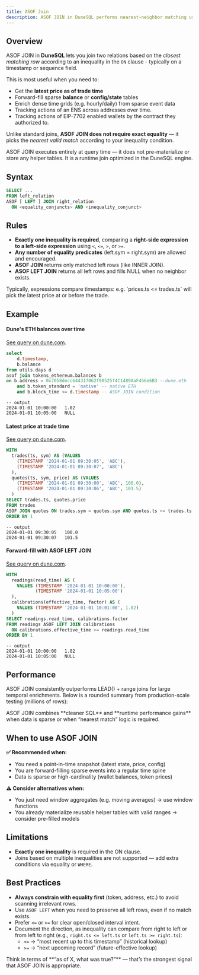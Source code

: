 ```yaml
---
title: ASOF Join
description: ASOF JOIN in DuneSQL performs nearest-neighbor matching using inequality predicates, making it ideal for temporal lookups like "latest price at trade time" or forward-fill balance snapshots.
---
```


## Overview

ASOF JOIN in **DuneSQL** lets you join two relations based on the *closest matching row* according to an inequality in the `ON` clause - typically on a timestamp or sequence field.

This is most useful when you need to:

- Get the **latest price as of trade time**
- Forward-fill sparse **balance** or **config/state** tables
- Enrich dense time grids (e.g. hourly/daily) from sparse event data
- Tracking actions of an ENS across addresses over time.
- Tracking actions of EIP-7702 enabled wallets by the contract they authorized to.

Unlike standard joins, **ASOF JOIN does not require exact equality** — it picks the *nearest valid match* according to your inequality condition.

<Info>
ASOF JOIN executes entirely at query time — it does not pre-materialize or store any helper tables. It is a runtime join optimized in the DuneSQL engine.
</Info>

## Syntax

```sql
SELECT ...
FROM left_relation
ASOF [ LEFT ] JOIN right_relation
  ON <equality_conjuncts> AND <inequality_conjunct>
```

## Rules
- **Exactly one inequality is required**, comparing a **right-side expression to a left-side expression** using `<`, `<=`, `>`, or `>=`.
- **Any number of equality predicates** (left.sym = right.sym) are allowed and encouraged.
- **ASOF JOIN** returns only matched left rows (like INNER JOIN).
- **ASOF LEFT JOIN** returns all left rows and fills NULL when no neighbor exists.

<Info>
Typically, expressions compare timestamps: e.g. `prices.ts <= trades.ts` will pick the latest price at or before the trade.
</Info>

## Example
#### Dune's ETH balances over time
[See query on dune.com](https://dune.com/queries/6015716).

```sql
select 
    d.timestamp,
    b.balance
from utils.days d
asof join tokens_ethereum.balances b
on b.address = 0x7058decc644317062f90525f4C1489AaF456e6B3 --dune.eth
    and b.token_standard = 'native' -- native ETH
    and b.block_time <= d.timestamp -- ASOF JOIN condition
```

```
-- output
2024-01-01 10:00:00   1.02
2024-01-01 10:05:00   NULL
```

#### Latest price at trade time
[See query on dune.com](https://dune.com/queries/6015749).
```sql
WITH
  trades(ts, sym) AS (VALUES 
    (TIMESTAMP '2024-01-01 09:30:05', 'ABC'),
    (TIMESTAMP '2024-01-01 09:30:07', 'ABC')
  ),
  quotes(ts, sym, price) AS (VALUES 
    (TIMESTAMP '2024-01-01 09:30:00', 'ABC', 100.0),
    (TIMESTAMP '2024-01-01 09:30:06', 'ABC', 101.5)
  )
SELECT trades.ts, quotes.price
FROM trades 
ASOF JOIN quotes ON trades.sym = quotes.sym AND quotes.ts <= trades.ts
ORDER BY 1
```

```
-- output
2024-01-01 09:30:05   100.0
2024-01-01 09:30:07   101.5
```

#### Forward-fill with ASOF LEFT JOIN
[See query on dune.com](https://dune.com/queries/6015744).

```sql
WITH
  readings(read_time) AS (
    VALUES (TIMESTAMP '2024-01-01 10:00:00'),
           (TIMESTAMP '2024-01-01 10:05:00')
  ),
  calibrations(effective_time, factor) AS (
    VALUES (TIMESTAMP '2024-01-01 10:01:00', 1.02)
  )
SELECT readings.read_time, calibrations.factor
FROM readings ASOF LEFT JOIN calibrations
  ON calibrations.effective_time >= readings.read_time
ORDER BY 1
```

```
-- output
2024-01-01 10:00:00   1.02
2024-01-01 10:05:00   NULL
```

## Performance
ASOF JOIN consistently outperforms LEAD() + range joins for large temporal enrichments.
Below is a rounded summary from production-scale testing (millions of rows):


<Tip> 
ASOF JOIN combines **cleaner SQL** and **runtime performance gains** when data is sparse or when “nearest match” logic is required. 
</Tip>

## When to use ASOF JOIN
**✅ Recommended when:**
- You need a point-in-time snapshot (latest state, price, config)
- You are forward-filling sparse events into a regular time spine
- Data is sparse or high-cardinality (wallet balances, token prices)

**⚠️ Consider alternatives when:**
- You just need window aggregates (e.g. moving averages) → use window functions
- You already materialize reusable helper tables with valid ranges → consider pre-filled models

## Limitations
- **Exactly one inequality** is required in the ON clause.
- Joins based on multiple inequalities are not supported — add extra conditions via equality or `WHERE`.

## Best Practices
- **Always constrain with equality first** (token, address, etc.) to avoid scanning irrelevant rows.
- Use `ASOF LEFT` when you need to preserve all left rows, even if no match exists.
- Prefer `<=` or `>=` for clear open/closed interval intent.
- Document the direction, as inequality can compare from right to left or from left to right (e.g., `right.ts <= left.ts` or `left.ts >= right.ts`):
    - `<=` → “most recent up to this timestamp” (historical lookup)
    - `>=` → “next upcoming record” (future-effective lookup)

<Tip> 
Think in terms of **“as of X, what was true?”** — that’s the strongest signal that ASOF JOIN is appropriate. 
</Tip>